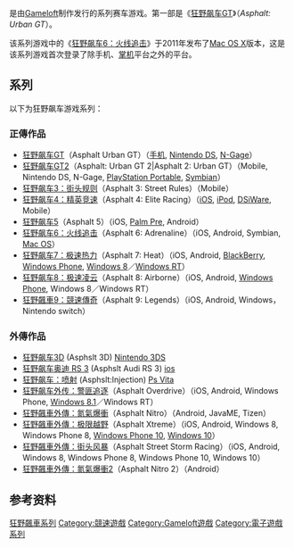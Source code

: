 {{NoteTA
| G1=Games
}}
{{Infobox VG series
| title = 狂野飙车
| english = Asphalt
| image = File:Asphalt Logo.png
| caption =
| developer = [[Gameloft|Gameloft]]
| publisher = [[Gameloft|Gameloft]]、[[Ubisoft|Ubisoft]]、[[Konami|Konami]]<ref name="gmspyoverview">{{cite web|url=http://ds.gamespy.com/nintendo-3ds/asphalt-gt/|title=Asphalt 3D Overview|publisher=[[GameSpy|GameSpy]]|accessdate=2011-05-08|archive-date=2016-11-12|archive-url=https://web.archive.org/web/20161112155040/http://ds.gamespy.com/nintendo-3ds/asphalt-gt/|dead-url=no}}</ref>
| genre = [[赛车游戏|赛车游戏]]
| platforms = [[手机|手机]]、[[Nintendo_DS|Nintendo DS]]、[[N-Gage|N-Gage]]、[[Android|Android]]、[[iOS|iOS]]、[[Mac_OS_X|Mac OS X]]、[[Windows_Phone|Windows Phone]]、[[Windows|Windows]]、[[Palm_Pre|Palm Pre]]、[[Bada_OS|Bada OS]]、[[Symbian|Symbian]]、[[DSiWare|DSiWare]]、[[Nintendo_3DS|Nintendo 3DS]]、[[PlayStation_Vita|PlayStation Vita]]
| platform of origin =
| creator =
| first release version = [[狂野飙车GT|狂野飙车GT]]
| first release date = 2004年11月15日
| latest release version = [[狂野飆車外傳：氮氣爆衝2|狂野飆車外傳：氮氣爆衝2]]
| latest release date = 2021年7月16日
| website =
}}

{{vgsname|狂野飙车|en=Asphalt}}是由[[Gameloft|Gameloft]]制作发行的系列赛车游戏。第一部是《[[狂野飙车GT|狂野飙车GT]]》（''Asphalt: Urban GT''）。

该系列游戏中的《[[狂野飙车6：火线追击|狂野飙车6：火线追击]]》于2011年发布了[[Mac_OS_X|Mac OS X]]版本，这是该系列游戏首次登录了除手机、[[掌机|掌机]]平台之外的平台。

== 系列 ==
以下为狂野飙车游戏系列：
===正傳作品===
* [[狂野飙车GT|狂野飙车GT]]（Asphalt Urban GT）（[[手机|手机]], [[Nintendo_DS|Nintendo DS]], [[N-Gage|N-Gage]]）
* [[狂野飙车GT2|狂野飙车GT2]]（Asphalt: Urban GT 2|Asphalt 2: Urban GT）（Mobile, Nintendo DS, N-Gage, [[PlayStation_Portable|PlayStation Portable]], [[Symbian|Symbian]]）
* [[狂野飙车3：街头规则|狂野飙车3：街头规则]]（Asphalt 3: Street Rules）（Mobile）
* [[狂野飙车4：精英竞速|狂野飙车4：精英竞速]]（Asphalt 4: Elite Racing）（[[iOS|iOS]], [[iPod|iPod]], [[DSiWare|DSiWare]], Mobile）
* [[狂野飙车5|狂野飙车5]]（Asphalt 5）（iOS, [[Palm_Pre|Palm Pre]], Android）
* [[狂野飙车6：火线追击|狂野飙车6：火线追击]]（Asphalt 6: Adrenaline）（iOS, Android, Symbian, [[Mac_OS|Mac OS]]）
* [[狂野飙车7：极速热力|狂野飙车7：极速热力]]（Asphalt 7: Heat）（iOS, Android, [[BlackBerry|BlackBerry]], [[Windows_Phone|Windows Phone]], [[Windows_8|Windows 8]]／[[Windows_RT|Windows RT]]）
* [[狂野飙车8：极速凌云|狂野飙车8：极速凌云]]（Asphalt 8: Airborne）（iOS, Android, [[Windows_Phone|Windows Phone]], Windows 8／Windows RT）
* [[狂野飆車9：競速傳奇|狂野飆車9：競速傳奇]]（Asphalt 9: Legends）（iOS, Android, Windows，Nintendo switch）

===外傳作品===
* [[狂野飙车3D|狂野飙车3D]] (Asphslt 3D) [[Nintendo_3DS|Nintendo 3DS]]
* [[狂野飙车奥迪_RS_3|狂野飙车奥迪 RS 3]] (Asphslt Audi RS 3) [[ios|ios]]
* [[狂野飙车：喷射|狂野飙车：喷射]] (Asphslt:Injection) [[Ps_Vita|Ps Vita]]
* [[狂野飙车外传：警匪追逐|狂野飙车外传：警匪追逐]]（Asphalt Overdrive）（iOS, Android, Windows Phone, [[Windows_8.1|Windows 8.1]]／Windows RT）
* [[狂野飆車外傳：氮氣爆衝|狂野飆車外傳：氮氣爆衝]]（Asphalt Nitro）（Android, JavaME, Tizen）
* [[狂野飆車外傳：极限越野|狂野飆車外傳：极限越野]]（Asphalt Xtreme）（iOS, Android, Windows 8, Windows Phone 8, [[Windows_Phone_10|Windows Phone 10]], [[Windows_10|Windows 10]]）
* [[狂野飆車外傳：街头风暴|狂野飆車外傳：街头风暴]]（Asphalt Street Storm Racing）（iOS, Android, Windows 8, Windows Phone 8, Windows Phone 10, Windows 10）
* [[狂野飆車外傳：氮氣爆衝2|狂野飆車外傳：氮氣爆衝2]]（Asphalt Nitro 2）（Android）

== 参考资料 ==
{{reflist}}

{{狂野飆車系列}}

{{DEFAULTSORT:Asphalt}}
[[Category:狂野飆車系列|]]
[[Category:競速遊戲|Category:競速遊戲]]
[[Category:Gameloft遊戲|Category:Gameloft遊戲]]
[[Category:電子遊戲系列|Category:電子遊戲系列]]